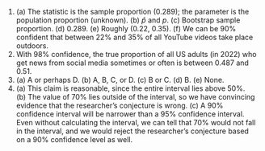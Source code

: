 1. \(a) The statistic is the sample proportion (0.289); the parameter is the population proportion (unknown). (b) $\hat{p}$ and $p$. (c) Bootstrap sample proportion. (d) 0.289. (e) Roughly (0.22, 0.35). (f) We can be 90% confident that between 22% and 35% of all YouTube videos take place outdoors.
\addtocounter{enumi}{1}

1. With 98% confidence, the true proportion of all US adults (in 2022) who get news from social media sometimes or often is between 0.487 and 0.51.
\addtocounter{enumi}{1}

1. \(a) A or perhaps D.  (b) A, B, C, or D. (c) B or C. (d) B. (e) None.
\addtocounter{enumi}{1}

1. \(a) This claim is reasonable, since the entire interval lies above 50%. (b) The value of 70% lies outside of the interval, so we have convincing evidence that the researcher's conjecture is wrong. (c) A 90% confidence interval will be narrower than a 95% confidence interval. Even without calculating the interval, we can tell that 70% would not fall in the interval, and we would reject the researcher's conjecture based on a 90% confidence level as well.
\addtocounter{enumi}{1}
